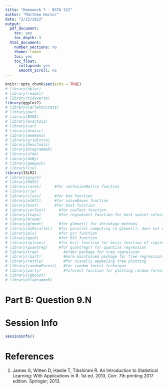 ```yaml
---
title: "Homework 7 - BSTA 522"
author: "Matthew Hoctor"
date: "2/15/2022"
output:
  pdf_document:
    toc: yes
    toc_depth: 3
  html_document:
    number_sections: no
    theme: lumen
    toc: yes
    toc_float:
      collapsed: yes
      smooth_scroll: no
---
```


```r
knitr::opts_chunk$set(echo = TRUE)
# library(dplyr)
# library(readxl)
# library(tidyverse)
library(ggplot2)
# library(CarletonStats)
# library(pwr)
# library(BSDA)
# library(exact2x2)
# library(car)
# library(dvmisc)
# library(emmeans)
# library(gridExtra)
# library(DescTools)
# library(DiagrammeR)
# library(nlme)
# library(doBy)
# library(geepack)
# library(rje)
library(ISLR2)
# library(psych)
# library(MASS)
# library(caret)      #for confusionMatrix function
# library(rje)
# library(class)      #for knn function
# library(e1071)      #for naiveBayes function
# library(boot)       #for boot function
# library(covTest)      #for covTest function
# library(leaps)        #for regsubsets function for best subset selection
# library(broom)
# library(glmnet)       #for glmnet() for shrinkage methods
# library(doParallel)   #for parallel computing in glmnet(); does not work
# library(pls)          #for pcr function
# library(qpcR)         #for RSS function
# library(splines)      #for bs() function for basis function of regression splines
# library(quantreg)     #for quantreg() for quantile regression
# library(tree)           #older package for tree regression
# library(rpart)          #more maintained package for tree regression
# library(rattle)         #for visually appealing tree plotting
# library(randomForest)   #for random forest technique
# library(party)          #?cforest function for plotting random forests?
# library(xgboost)
# library(DiagrammeR)
```

# Part B: Question 9.N


    
# Session Info

```r
sessionInfo()
```

# References

1. James G, Witten D, Hastie T, Tibshirani R. An Introduction to Statistical Learning: With Applications in R. 1st ed. 2013, Corr. 7th printing 2017 edition. Springer; 2013.
